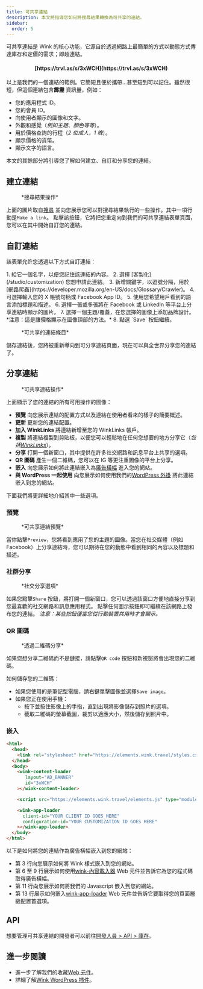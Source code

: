 ```yaml
---
title: 可共享連結
description: 本文將指導您如何將搜尋結果轉換為可共享的連結。
sidebar:
  order: 5
---
```


可共享連結是 Wink 的核心功能，它源自於透過網路上最簡單的方式以動態方式傳達庫存和定價的需求；即超連結。

<h4 align="center">[https://trvl.as/s/3xWCH](https://trvl.as/s/3xWCH)</h4>


以上是我們的一個連結的範例。它簡短且便於攜帶...甚至短到可以記住。雖然很短，但這個連結包含**霹靂** 資訊量，例如：

* 您的應用程式 ID。
* 您的會員 ID。
* 向使用者顯示的圖像和文字。
* 外觀和感覺（*例如主題、顏色等等*）。
* 用於價格查詢的行程（*2 位成人，1 晚*）。
* 顯示價格的貨幣。
* 顯示文字的語言。

本文的其餘部分將引導您了解如何建立、自訂和分享您的連結。

## 建立連結

<figure>
  <CloudinaryImage width="350" height="238" resize="scale" quality="best" alt="行動" src="academy/inventory-actions" errorImage="noimage_opaque_nyrtl0.png" />

  <figcaption>*搜尋結果操作*</figcaption>
</figure>


上面的圖片取自[搜尋](/studio/search) 並向您展示您可以對搜尋結果執行的一些操作。其中一項行動是`Make a link`。
點擊該按鈕，它將把您重定向到我們的可共享連結表單頁面，您可以在其中開始自訂您的連結。

## 自訂連結

該表單允許您透過以下方式自訂連結：

<Steps>
  1. 給它一個名字，以便您記住該連結的內容。
  2. 選擇 [客製化](/studio/customization) 您想申請此連結。
  3. 新增關鍵字，以逗號分隔，用於 [網路爬蟲](https://developer.mozilla.org/en-US/docs/Glossary/Crawler)。
  4. 可選擇輸入您的 X 帳號句柄或 Facebook App ID。
  5. 使用您希望用戶看到的語言添加標題和描述。
  6. 選擇一張或多張將在 Facebook 或 LinkedIn 等平台上分享連結時顯示的圖片。
  7. 選擇一個主題/覆蓋，在您選擇的圖像上添加品牌設計。 *注意：這是讓價格顯示在圖像頂部的方法。*
  8. 點選 `Save` 按鈕繼續。
</Steps>


<figure>
  <CloudinaryImage width="350" height="641" resize="scale" quality="best" alt="可共享連結" src="academy/shareable-link" errorImage="noimage_opaque_nyrtl0.png" />

  <figcaption>*可共享的連結條目*</figcaption>
</figure>


儲存連結後，您將被重新導向到可分享連結頁面，現在可以與全世界分享您的連結了。

## 分享連結

<figure>
  <CloudinaryImage width="350" height="641" resize="scale" quality="best" alt="行動" src="academy/shareable-link-actions" errorImage="noimage_opaque_nyrtl0.png" />

  <figcaption>*可共享連結操作*</figcaption>
</figure>


上面顯示了您的連結的所有可用操作的圖像：

* **預覽** 向您展示連結的配置方式以及連結在使用者看來的樣子的簡要概述。
* **更新** 更新您的連結配置。
* **加入 WinkLinks** 將連結新增至您的 WinkLinks 帳戶。
* **複製** 將連結複製到剪貼板，以便您可以輕鬆地在任何您想要的地方分享它（*包括[WinkLinks](/link-manager/wink-links)*）。
* **分享** 打開一個新窗口，其中提供在許多社交網路和訊息平台上共享的選項。
* **QR 圖碼** 產生一個二維碼，您可以在 IG 等更注重圖像的平台上分享。
* **嵌入** 向您展示如何將此連結嵌入為[廣告橫幅](/developers/web-components/#content-loader) 進入您的網站。
* **與 WordPress 一起使用** 向您展示如何使用我們的[WordPress 外掛](/developers/wordpress) 將此連結嵌入到您的網站。

下面我們將更詳細地介紹其中一些選項。

### 預覽

<figure>
  <CloudinaryImage width="700" height="373" resize="scale" quality="best" alt="預覽" src="academy/shareable-link-preview" errorImage="noimage_opaque_nyrtl0.png" />

  <figcaption>*可共享連結預覽*</figcaption>
</figure>


當你點擊`Preview`，您將看到應用了您的主題的圖像。當您在社交媒體（例如 Facebook）上分享連結時，您可以期待在您的動態中看到相同的內容以及標題和描述。

### 社群分享

<figure>
  <CloudinaryImage width="350" height="231" resize="scale" quality="best" alt="社群分享" src="academy/shareable-link-share" errorImage="noimage_opaque_nyrtl0.png" />

  <figcaption>*社交分享選項*</figcaption>
</figure>


如果您點擊`Share` 按鈕，將打開一個新窗口，您可以透過該窗口方便地直接分享到您最喜歡的社交網路和訊息應用程式。
點擊任何圖示按鈕即可繼續在該網路上發布您的連結。 *注意：某些按鈕僅當您從行動裝置共用時才會顯示。*

### QR 圖碼

<figure>
  <CloudinaryImage width="350" height="440" resize="scale" quality="best" alt="社群分享" src="academy/shareable-link-qr-code" errorImage="noimage_opaque_nyrtl0.png" />

  <figcaption>*透過二維碼分享*</figcaption>
</figure>


如果您想分享二維碼而不是鏈接，請點擊`QR code` 按鈕和新視窗將會出現您的二維碼。

如何儲存您的二維碼：

* 如果您使用的是筆記型電腦，請右鍵單擊圖像並選擇`Save image`。
* 如果您正在使用手機：
  * 按下並按住影像上的手指，直到出現將影像儲存到照片的選項。
  * 截取二維碼的螢幕截圖，裁剪以適應大小，然後儲存到照片中。

### 嵌入

```html {3, 6-9, 11, 13-16}
<html>
  <head>
    <link rel="stylesheet" href="https://elements.wink.travel/styles.css"></link>
  </head>
  <body>
    <wink-content-loader
       layout="AD_BANNER"
       id="3xWCH"
    ></wink-content-loader>

    <script src="https://elements.wink.travel/elements.js" type="module" defer></script>

    <wink-app-loader
      client-id="YOUR CLIENT ID GOES HERE"
      configuration-id="YOUR CUSTOMIZATION ID GOES HERE"
    ></wink-app-loader>
  </body>
</html>
```

以下是如何將您的連結作為廣告橫幅嵌入到您的網站：

* 第 3 行向您展示如何將 Wink 樣式嵌入到您的網站。
* 第 6 至 9 行展示如何使用[wink-內容載入器](/developers/web-components/#content-loader) Web 元件並告訴它為您的程式碼取得廣告橫幅。
* 第 11 行向您展示如何將我們的 Javascript 嵌入到您的網站。
* 第 13 行展示如何嵌入[wink-app-loader](/developers/web-components/#application-loader) Web 元件並告訴它要取得您的頁面層級配置首選項。

## API

想要管理可共享連結的開發者可以前往[開發人員 > API > 庫存](/developers/apis/#inventory-api)。

## 進一步閱讀

* 進一步了解我們的收藏[Web 元件](/developers/web-components)。
* 詳細了解[Wink WordPress 插件](/developers/wordpress)。

